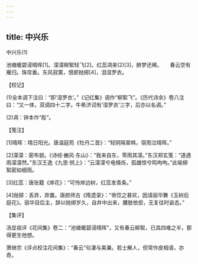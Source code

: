 ```yaml
---
---
---
```

title: 中兴乐
---



中兴乐(1)


池塘暖碧浸晴晖[1]。濛濛柳絮轻飞[2]。红蕊凋来(2)[3]，醉梦还稀。　　春云空有雁归。珠帘垂。东风寂寞，恨郎抛掷[4]，泪湿罗衣。





【校记】


(1)全本调下注曰：“即‘湿罗衣’。”《记红集》调作“柳絮飞”。《历代诗余》卷八注曰：“又一体，双调四十二字。牛希济词有‘湿罗衣’三字，后亦以名调。”

(2)凋：钟本作“彫”。





【笺注】


[1]晴晖：晴日阳光。唐温庭筠《牡丹二首》：“轻阴隔翠帏，宿雨泣晴晖。”

[2]濛濛：密布貌。《诗经·豳风·东山》：“我来自东，零雨其濛。”东汉郑玄笺：“道遇雨濛濛然。”东汉王逸《九思·悯上》：“云濛濛兮电倏烁，孤雌惊兮鸣呴呴。”此喻柳絮密如细雨。

[3]红蕊：唐张籍《岸花》：“可怜岸边树，红蕊发青条。”

[4]抛掷：丢弃，弃置。唐颜师古《隋遗录》：“帝饮之甚欢，因请丽华舞《玉树后庭花》。丽华目后主，辞以抛掷岁久，自井中出来，腰肢依拒，无复往时姿态。”





【集评】


汤显祖评《花间集》卷二：“池塘暖碧浸晴晖”，又有春云柳絮，已具四难之半，那得更生他想。

萧继宗《评点校注花间集》：“春云”句凄与美兼。若士解人，但常作皮相语，亦奇。